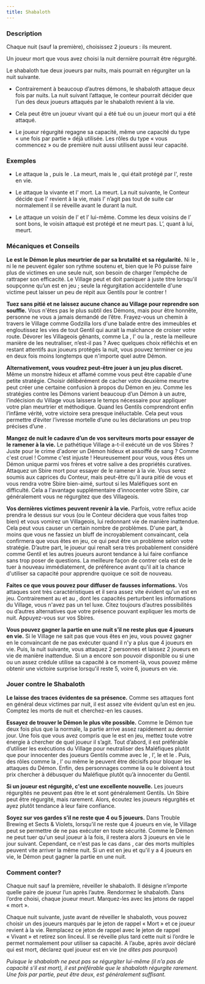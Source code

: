 ```yaml
---
title: Shabaloth
---
```



<Role SHABALOTH header />

### Description

Chaque nuit (sauf la première), choisissez 2 joueurs : ils meurent.

Un joueur mort que vous avez choisi la nuit dernière pourrait être régurgité.

Le shabaloth tue deux joueurs par nuits, mais pourrait en régurgiter un la nuit suivante.

-   Contrairement à beaucoup d’autres démons, le shabaloth attaque deux fois par nuits. La nuit suivant l’attaque, le conteur pourrait décider que l’un des deux joueurs attaqués par le shabaloth revient à la vie.

-   Cela peut être un joueur vivant qui a été tué ou un joueur mort qui a été attaqué.

-   Le joueur régurgité regagne sa capacité, même une capacité du type « une fois par partie » déjà utilisée. Les rôles du type « vous commencez » ou de première nuit aussi utilisent aussi leur capacité.

### Exemples

- Le <Role SHABALOTH /> attaque la <Role COMMERE />, puis le <Role PARIEUR />. La <Role COMMERE /> meurt, mais le <Role PARIEUR />, qui était protégé par l'<Role AUBERGISTE />, reste en vie.

- Le <Role SHABALOTH /> attaque la <Role COURTISANE /> vivante et l'<Role EXORCISTE /> mort. La <Role COURTISANE /> meurt. La nuit suivante, le Conteur décide que l'<Role EXORCISTE /> revient à la vie, mais l’<Role EXORCISTE /> n’agit pas tout de suite car normalement il se réveille avant le <Role SHABALOTH /> durant la nuit.

- Le <Role SHABALOTH /> attaque un voisin de l’<Role HERBORISTE /> et l’<Role HERBORISTE /> lui-même. Comme les deux voisins de l’<Role HERBORISTE /> sont bons, le voisin attaqué est protégé et ne meurt pas. L’<Role HERBORISTE />, quant à lui, meurt.

### Mécaniques et Conseils

**Le <Role SHABALOTH /> est le Démon le plus meurtrier de <Module BAD_MOON_RISING /> par sa brutalité et sa régularité.** Ni le <Role PUKKA />, ni le <Role ZOMBUUL /> ne peuvent égaler son rythme soutenu et, bien que le Pô puisse faire plus de victimes en une seule nuit, son besoin de charger l’empêche de rattraper son efficacité. Le Village peut et doit paniquer à juste titre lorsqu'il soupçonne qu’un <Role SHABALOTH /> est en jeu ; seule la régurgitation accidentelle d'une victime peut laisser un peu de répit aux Gentils pour le contrer !

**Tuez sans pitié et ne laissez aucune chance au Village pour reprendre son souffle.** Vous n'êtes pas le plus subtil des Démons, mais pour être honnête, personne ne vous a jamais demandé de l’être. Frayez-vous un chemin à travers le Village comme Godzilla lors d'une balade entre des immeubles et engloutissez les vies de tout Gentil qui aurait la malchance de croiser votre route. Dévorer les Villageois gênants, comme La <Role FEMME_DE_CHAMBRE />, l'<Role EXORCISTE /> ou la <Role COURTISANE />, reste la meilleure manière de les neutraliser, n’est-il pas ? Avec quelques choix réfléchis et en restant attentifs aux joueurs protégés la nuit, vous pouvez terminer ce jeu en deux fois moins longtemps que n'importe quel autre Démon.

**Alternativement, vous voudrez peut-être jouer à un jeu plus discret.** Même un monstre hideux et affamé comme vous peut être capable d'une petite stratégie. Choisir délibérément de cacher votre deuxième meurtre peut créer une certaine confusion à propos du Démon en jeu. Comme les stratégies contre les Démons varient beaucoup d’un Démon à un autre, l’indécision du Village vous laissera le temps nécessaire pour appliquer votre plan meurtrier et méthodique. Quand les Gentils comprendront enfin l’infâme vérité, votre victoire sera presque inéluctable. Cela peut vous permettre d’éviter l’ivresse mortelle d’une <Role COURTISANE /> ou les déclarations un peu trop précises d’une <Role COMMERE />.

**Mangez de nuit le cadavre d’un de vos serviteurs morts pour essayer de le ramener à la vie.** Le pathétique Village a-t-il exécuté un de vos Sbires ? Juste pour le crime d'adorer un Démon hideux et assoiffé de sang ? Comme c'est cruel !  Comme c'est injuste ! Heureusement pour vous, vous êtes un Démon unique parmi vos frères et votre salive a des propriétés curatives. Attaquez un Sbire mort pour essayer de le ramener à la vie. Vous serez soumis aux caprices du Conteur, mais peut-être qu'il aura pitié de vous et vous rendra votre Sbire bien-aimé, surtout si les Maléfiques sont en difficulté. Cela a l'avantage supplémentaire d’innocenter votre Sbire, car généralement vous ne régurgitez que des Villageois.

**Vos dernières victimes peuvent revenir à la vie.** Parfois, votre reflux acide prendra le dessus sur vous (ou le Conteur décidera que vous faites trop bien) et vous vomirez un Villageois, lui redonnant vie de manière inattendue. Cela peut vous causer un certain nombre de problèmes. D'une part, à moins que vous ne fassiez un bluff de <Role PROFESSEUR /> incroyablement convaincant, cela confirmera que vous êtes en jeu, ce qui peut être un problème selon votre stratégie. D’autre part, le joueur qui renaît sera très probablement considéré comme Gentil et les autres joueurs auront tendance à lui faire confiance sans trop poser de questions. La meilleure façon de contrer cela est de le tuer à nouveau immédiatement, de préférence avant qu'il ait la chance d'utiliser sa capacité pour apprendre quoique ce soit de nouveau.

**Faites ce que vous pouvez pour diffuser de fausses informations.** Vos attaques sont très caractéristiques et il sera assez vite évident qu'un <Role SHABALOTH /> est en jeu. Contrairement au <Role ZOMBUUL /> et au <Role PUKKA />, dont les capacités perturbent les informations du Village, vous n'avez pas un tel luxe. Citez toujours d’autres possibilités ou d’autres alternatives que votre présence pouvant expliquer les morts de nuit. Appuyez-vous sur vos Sbires.

**Vous pouvez gagner la partie en une nuit s’il ne reste plus que 4 joueurs en vie.** Si le Village ne sait pas que vous êtes en jeu, vous pouvez gagner en le convaincant de ne pas exécuter quand il n'y a plus que 4 joueurs en vie. Puis, la nuit suivante, vous attaquez 2 personnes et laissez 2 joueurs en vie de manière inattendue. Si un <Role ASSASSIN /> a encore son pouvoir disponible ou si une <Role COMMERE /> ou un <Role PARIEUR /> assez crédule utilise sa capacité à ce moment-là, vous pouvez même obtenir une victoire surprise lorsqu'il reste 5, voire 6, joueurs en vie.

### Jouer contre le Shabaloth

**Le <Role SHABALOTH /> laisse des traces évidentes de sa présence.** Comme ses attaques font en général deux victimes par nuit, il est assez vite évident qu’un <Role SHABALOTH /> est en jeu. Comptez les morts de nuit et cherchez-en les causes.

**Essayez de trouver le Démon le plus vite possible.** Comme le Démon tue deux fois plus que la normale, la partie arrive assez rapidement au dernier jour. Une fois que vous avez compris que le <Role SHABALOTH /> est en jeu, mettez toute votre énergie à chercher de quel joueur il s’agit. Tout d’abord, il est préférable d’utiliser les exécutions du Village pour neutraliser des Maléfiques plutôt que pour innocenter des joueurs Gentils comme avec le <Role MARIN />, l’<Role HERBORISTE />, le <Role PACIFISTE /> et le <Role FOU />. Puis, des rôles comme la <Role COURTISANE />, l’<Role EXORCISTE /> ou même le <Role MENESTREL /> peuvent être décisifs pour bloquer les attaques du Démon. Enfin, des personnages comme la <Role FEMME_DE_CHAMBRE /> ou le <Role PARIEUR /> doivent à tout prix chercher à débusquer du Maléfique plutôt qu’à innocenter du Gentil.

**Si un joueur est régurgité, c'est une excellente nouvelle.** Les joueurs régurgités ne peuvent pas être le <Role SHABALOTH /> et sont généralement Gentils. Un Sbire peut être régurgité, mais rarement. Alors, écoutez les joueurs régurgités et ayez plutôt tendance à leur faire confiance.

**Soyez sur vos gardes s’il ne reste que 4 ou 5 joueurs.** Dans Trouble Brewing et Sects & Violets, lorsqu’il ne reste que 4 joueurs en vie, le Village peut se permettre de ne pas exécuter en toute sécurité. Comme le Démon ne peut tuer qu'un seul joueur à la fois, il restera alors 3 joueurs en vie le jour suivant. Cependant, ce n'est pas le cas dans <Module BAD_MOON_RISING />, car des morts multiples peuvent vite arriver la même nuit. Si un <Role SHABALOTH /> est en jeu et qu'il y a 4 joueurs en vie, le Démon peut gagner la partie en une nuit.

### Comment conter?

Chaque nuit sauf la première, réveiller le shabaloth. Il désigne n’importe quelle paire de joueur l’un après l’autre. Rendormez le shabaloth. Dans l’ordre choisi, chaque joueur meurt. Marquez-les avec les jetons de rappel « mort ».

Chaque nuit suivante, juste avant de réveiller le shabaloth, vous pouvez choisir un des joueurs marqués par le jeton de rappel « Mort » et ce joueur revient à la vie. Remplacez ce jeton de rappel avec le jeton de rappel « Vivant » et retirez son linceul. Il se réveille plus tard cette nuit si l’ordre le permet normalement pour utiliser sa capacité. A l’aube, après avoir déclaré qui est mort, déclarez quel joueur est en vie (_ne dites pas pourquoi_)

_Puisque le shabaloth ne peut pas se régurgiter lui-même (il n’a pas de capacité s’il est mort), il est préférable que le shabaloth régurgite rarement. Une fois par partie, peut être deux, est généralement suffisant._